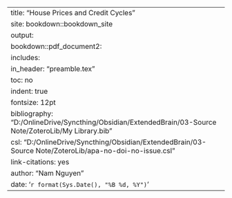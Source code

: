---
title: "House Prices and Credit Cycles"
site: bookdown::bookdown_site
output:
  bookdown::pdf_document2:
    includes:
      in_header: "preamble.tex"
    toc: no
indent: true
fontsize: 12pt
bibliography: "D:/OnlineDrive/Syncthing/Obsidian/ExtendedBrain/03-Source Note/ZoteroLib/My Library.bib"
csl: "D:/OnlineDrive/Syncthing/Obsidian/ExtendedBrain/03-Source Note/ZoteroLib/apa-no-doi-no-issue.csl"
link-citations: yes
author: "Nam Nguyen"
date: '`r format(Sys.Date(), "%B %d, %Y")`'
---
